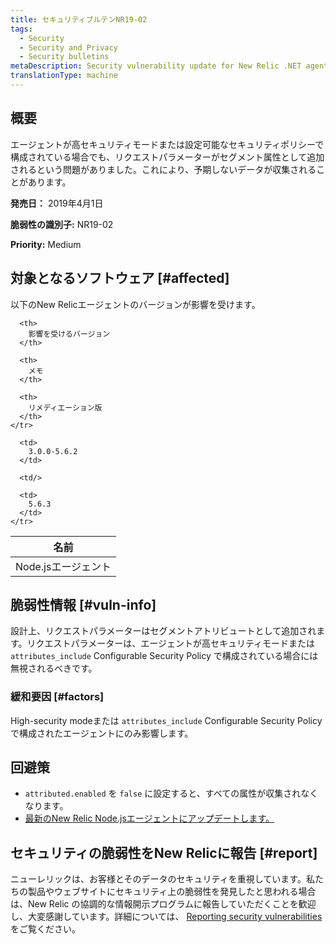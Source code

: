 ```yaml
---
title: セキュリティブルテンNR19-02
tags:
  - Security
  - Security and Privacy
  - Security bulletins
metaDescription: Security vulnerability update for New Relic .NET agent.
translationType: machine
---
```


## 概要

エージェントが高セキュリティモードまたは設定可能なセキュリティポリシーで構成されている場合でも、リクエストパラメーターがセグメント属性として追加されるという問題がありました。これにより、予期しないデータが収集されることがあります。

**発売日：** 2019年4月1日

**脆弱性の識別子:** NR19-02

**Priority:** Medium

## 対象となるソフトウェア [#affected]

以下のNew Relicエージェントのバージョンが影響を受けます。

<table>
  <thead>
    <tr>
      <th>
        名前
      </th>

      <th>
        影響を受けるバージョン
      </th>

      <th>
        メモ
      </th>

      <th>
        リメディエーション版
      </th>
    </tr>
  </thead>

  <tbody>
    <tr>
      <td>
        Node.jsエージェント
      </td>

      <td>
        3.0.0-5.6.2
      </td>

      <td/>

      <td>
        5.6.3
      </td>
    </tr>
  </tbody>
</table>

## 脆弱性情報 [#vuln-info]

設計上、リクエストパラメーターはセグメントアトリビュートとして追加されます。リクエストパラメーターは、エージェントが高セキュリティモードまたは `attributes_include` Configurable Security Policy で構成されている場合には無視されるべきです。

### 緩和要因 [#factors]

High-security modeまたは `attributes_include` Configurable Security Policyで構成されたエージェントにのみ影響します。

## 回避策

* `attributed.enabled` を `false` に設定すると、すべての属性が収集されなくなります。
* [最新のNew Relic Node.jsエージェントにアップデートします。](/docs/agents/nodejs-agent/installation-configuration/upgrade-nodejs-agent)

## セキュリティの脆弱性をNew Relicに報告 [#report]

ニューレリックは、お客様とそのデータのセキュリティを重視しています。私たちの製品やウェブサイトにセキュリティ上の脆弱性を発見したと思われる場合は、New Relic の協調的な情報開示プログラムに報告していただくことを歓迎し、大変感謝しています。詳細については、 [Reporting security vulnerabilities](/docs/security/new-relic-security/data-privacy/reporting-security-vulnerabilities) をご覧ください。
